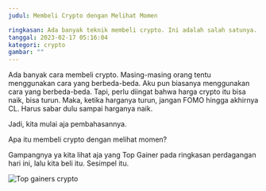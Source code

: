 ```yaml
---
judul: Membeli Crypto dengan Melihat Momen

ringkasan: Ada banyak teknik membeli crypto. Ini adalah salah satunya.
tanggal: 2023-02-17 05:16:04
kategori: crypto
gambar: ""
---
```


Ada banyak cara membeli crypto. Masing-masing orang tentu menggunakan cara yang berbeda-beda. Aku pun biasanya menggunakan cara yang berbeda-beda. Tapi, perlu diingat bahwa harga crypto itu bisa naik, bisa turun. Maka, ketika harganya turun, jangan FOMO hingga akhirnya CL. Harus sabar dulu sampai harganya naik.

Jadi, kita mulai aja pembahasannya.

Apa itu membeli crypto dengan melihat momen?

Gampangnya ya kita lihat aja yang Top Gainer pada ringkasan perdagangan hari ini, lalu kita beli itu. Sesimpel itu.

![Top gainers crypto](/gambar-untuk-postingan/top-gainers.png)
